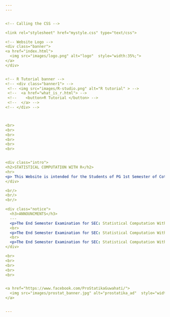 ```yaml
---
---


<!-- Calling the CSS -->

<link rel="stylesheet" href="mystyle.css" type="text/css">

<!-- Website Logo -->
<div class="banner">
<a href="index.html">
  <img src="images/logo.png" alt="logo"  style="width:35%;">
</a>
</div>


<!-- R Tutorial banner -->
<!-- <div class="banner1"> -->
 <!-- <img src="images/R-studio.png" alt="R tutorial" > -->
 <!--  <a href="what_is_r.html"> -->
 <!--    <button>R Tutorial </button> -->
 <!--  </a> -->
<!-- </div> -->



<br>
<br>
<br>
<br>
<br>
<br>


<div class="intro">
<h2>STATISTICAL COMPUTATION WITH R</h2>
<hr>
<p> This Website is intended for the Students of PG 1st Semester of Cotton University. The website will provide course-materials and step-by-step tutorials for **Skill Enhancement Course: Statistical Computation with R**</p>
</div>

<br/>
<br/>
<br/>

<div class="notice">
  <h3>ANNOUNCMENTS</h3>
  ---
  <p>The End Semester Examination for SEC: Statistical Computation With R for the department of Physics will be held on 07/12/2018 from 11.00AM @ Computer Cell, Library Building</p>
  <br>
  <p>The End Semester Examination for SEC: Statistical Computation With R for the department of EBWS will be held on 07/12/2018 from 1.00PM in the Department of Statistics, MCB Building</p>
  <br>
  <p>The End Semester Examination for SEC: Statistical Computation With R for the Department of Computer Science & IT (MCA) will be held on 10/12/2018 from 11.00AM @ Computer Cell, Library Building. Please contact your department for details.<p>
</div>

<br>
<br>
<br>
<br>
<br>


<a href="https://www.facebook.com/ProStatikaGuwahati/">
  <img src="images/prostat_banner.jpg" alt="prostatika_ad"  style="width:30%;">
</a>


---
```

